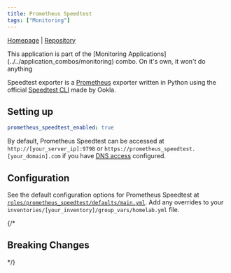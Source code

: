 ```yaml
---
title: Prometheus Speedtest
tags: ["Monitoring"]
---
```



[Homepage](https://docs.miguelndecarvalho.pt/projects/speedtest-exporter/) |
[Repository](https://github.com/MiguelNdeCarvalho/speedtest-exporter)

<Tags tags={frontmatter.tags} />

<Aside>
	This application is part of the [Monitoring Applications](../../application_combos/monitoring) combo.
  On it's own, it won't do anything
</Aside>

Speedtest exporter is a [Prometheus](../prometheus) exporter written in Python using the official [Speedtest CLI](https://www.speedtest.net/apps/cli) made by Ookla.

## Setting up

```yaml title="inventories/homelab/group_vars/homelab.yml"
prometheus_speedtest_enabled: true
```

By default, Prometheus Speedtest can be accessed at `http://[your_server_ip]:9798` or `https://prometheus_speedtest.[your_domain].com` if you have [DNS access](../guides/dns-access) configured.

## Configuration

See the default configuration options for Prometheus Speedtest at [`roles/prometheus_speedtest/defaults/main.yml`](https://github.com/Dylancyclone/ansible-homelab-orchestration/blob/main/roles/prometheus_speedtest/defaults/main.yml).
Add any overrides to your `inventories/[your_inventory]/group_vars/homelab.yml` file.

{/* 

## Breaking Changes

*/}